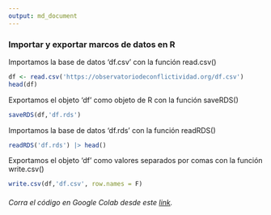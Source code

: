 ```yaml
---
output: md_document
---
```


### Importar y exportar marcos de datos en R

Importamos la base de datos 'df.csv' con la función read.csv()

```r
df <- read.csv('https://observatoriodeconflictividad.org/df.csv')
head(df)
```

Exportamos el objeto 'df' como objeto de R con la función saveRDS()

```r
saveRDS(df,'df.rds')
```

Importamos la base de datos 'df.rds' con la función readRDS()

```r
readRDS('df.rds') |> head()
```

Exportamos el objeto 'df' como valores separados por comas con la función write.csv()

```r
write.csv(df,'df.csv', row.names = F)
```

###### Corra el código en Google Colab desde este [link](https://colab.research.google.com/drive/1rMC9cFZfo1ZPRBopsSn7Ym0ivgm7hx-X?usp=sharing "Google Colab").
